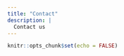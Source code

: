 ```yaml
---
title: "Contact"
description: |
  Contact us
---
```


```r
knitr::opts_chunk$set(echo = FALSE)
```

